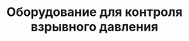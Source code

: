 ---
id: 3
title: "Оборудование для контроля взрывного давления"
featured_image : "./surface-pressure-control-equipment.png"
---